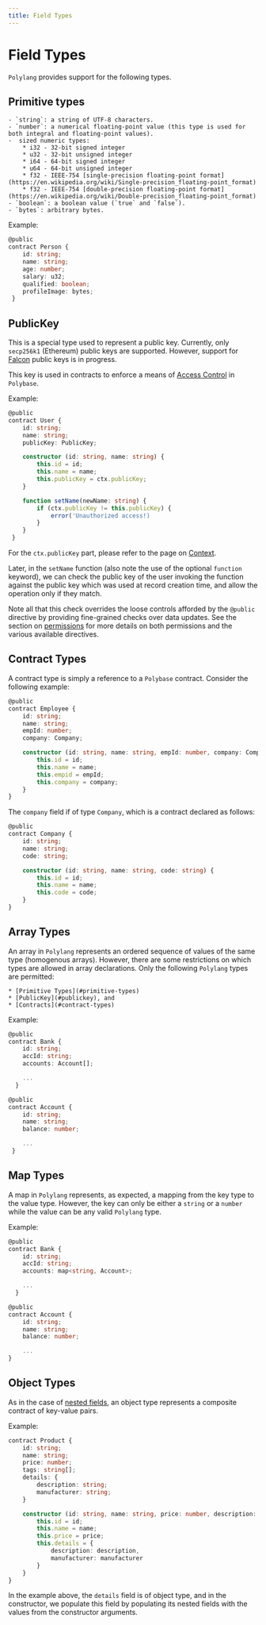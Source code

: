 ```yaml
---
title: Field Types
--- 
```


# Field Types


`Polylang` provides support for the following types.

## Primitive types

    - `string`: a string of UTF-8 characters.
    - `number`: a numerical floating-point value (this type is used for both integral and floating-point values).
    -  sized numeric types:
        * i32 - 32-bit signed integer
        * u32 - 32-bit unsigned integer
        * i64 - 64-bit signed integer
        * u64 - 64-bit unsigned integer
        * f32 - IEEE-754 [single-precision floating-point format](https://en.wikipedia.org/wiki/Single-precision_floating-point_format)
        * f32 - IEEE-754 [double-precision floating-point format](https://en.wikipedia.org/wiki/Double-precision_floating-point_format)
    - `boolean`: a boolean value (`true` and `false`).
    - `bytes`: arbitrary bytes.

Example:

```typescript
@public 
contract Person {
    id: string;
    name: string;
    age: number;
    salary: u32;
    qualified: boolean;
    profileImage: bytes;
 }
```

## PublicKey

This is a special type used to represent a public key. Currently, only `secp256k1` (Ethereum) public keys are supported. However, support for [Falcon](https://eprint.iacr.org/2022/1041.pdf)
public keys is in progress.

This key is used in contracts to enforce a means of [Access Control](https://en.wikipedia.org/wiki/Access_control) in `Polybase`.

Example:

```typescript
@public
contract User {
    id: string;
    name: string;
    publicKey: PublicKey;

    constructor (id: string, name: string) {
        this.id = id;
        this.name = name;
        this.publicKey = ctx.publicKey;
    }

    function setName(newName: string) {
        if (ctx.publicKey != this.publicKey) {
            error('Unauthorized access!)
        }
    }
 }
```

For the `ctx.publicKey` part, please refer to the page on [Context](context).

Later, in the `setName` function (also note the use of the optional `function` keyword), we can check the public key of the user invoking the function against the public key which was used 
at record creation time, and allow the operation only if they match. 

Note all that this check overrides the loose controls afforded by the `@public` directive by providing fine-grained checks over data updates. See the section on [permissions](permissions) for more
details on both permissions and the various available directives.

## Contract Types

A contract type is simply a reference to a `Polybase` contract. Consider the following example:

```typescript
@public
contract Employee {
    id: string;
    name: string;
    empId: number;
    company: Company;

    constructor (id: string, name: string, empId: number, company: Company) {
        this.id = id;
        this.name = name;
        this.empid = empId;
        this.company = company;
    }
}
```

The `company` field if of type `Company`, which is a contract declared as follows:

```typescript
@public
contract Company {
    id: string;
    name: string;
    code: string;

    constructor (id: string, name: string, code: string) {
        this.id = id;
        this.name = name;
        this.code = code;
    }
}
```

## Array Types

An array in `Polylang` represents an ordered sequence of values of the same type (homogenous arrays). However, there are some restrictions on which types are allowed
in array declarations. Only the following `Polylang` types are permitted:

    * [Primitive Types](#primitive-types) 
    * [PublicKey](#publickey), and
    * [Contracts](#contract-types)

Example:

```typescript
@public
contract Bank {
    id: string;
    accId: string;
    accounts: Account[];

    ...
  }

@public
contract Account {
    id: string;
    name: string;
    balance: number;

    ...
 }
```


## Map Types

A map in `Polylang` represents, as expected, a mapping from the key type to the value type. However, the key can only be either a `string` or a `number` while the value can be any
valid `Polylang` type.

Example:

```typescript
@public
contract Bank {
    id: string;
    accId: string;
    accounts: map<string, Account>;

    ...
  }

@public
contract Account {
    id: string;
    name: string;
    balance: number;

    ...
}

```

## Object Types

As in the case of [nested fields](fields/#nested-fields), an object type represents a composite contract of key-value pairs.

Example:

```typescript
contract Product {
    id: string;
    name: string;
    price: number;
    tags: string[];
    details: {
        description: string;
        manufacturer: string;
    }

    constructor (id: string, name: string, price: number, description: string, manufacturer: string) {
        this.id = id;
        this.name = name;
        this.price = price;
        this.details = {
            description: description,
            manufacturer: manufacturer
        }
    }
}
```

In the example above, the `details` field is of object type, and in the constructor, we populate this field by populating its nested fields with the values from the constructor arguments.